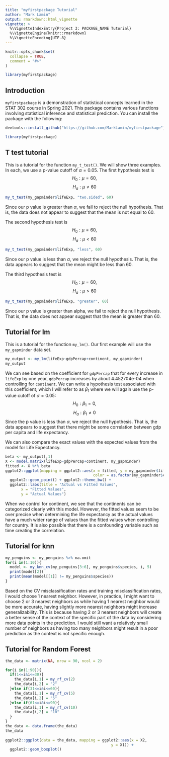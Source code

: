 ```yaml
---
title: "myfirstpackage Tutorial"
author: "Mark Lamin"
output: rmarkdown::html_vignette
vignette: >
  %\VignetteIndexEntry{Project 3: PACKAGE_NAME Tutorial}
  %\VignetteEngine{knitr::rmarkdown}
  %\VignetteEncoding{UTF-8}
---
```


```r
knitr::opts_chunk$set(
  collapse = TRUE,
  comment = "#>"
)
```

```r
library(myfirstpackage)
```
## Introduction
`myfirstpackage` is a demonstration of statistical concepts learned in the STAT 302 course in Spring 2021. This package contains various functions involving statistical inference and statistical prediction. You can install the package with the following:
```r
devtools::install_github("https://github.com/MarkLamin/myfirstpackage")
```
```r
library(myfirstpackage)
```

## T test tutorial
This is a tutorial for the function `my_t_test()`. We will show three examples. In each, we use a p-value cutoff of $\alpha = 0.05$. The first hypothesis test is $$H_0: \mu=60, $$ $$H_a: \mu\neq60 $$
```r
my_t_test(my_gapminder$lifeExp, "two.sided", 60)
```

Since our p value is greater than $\alpha$, we fail to reject the null hypothesis. That is, the data does not appear to suggest that the mean is not equal to 60.

The second hypothesis test is $$H_0: \mu=60, $$ $$H_a: \mu<60 $$
```r
my_t_test(my_gapminder$lifeExp, "less", 60)
```

Since our p value is less than $\alpha$, we reject the null hypothesis. That is, the data appears to suggest that the mean might be less than 60.

The third hypothesis test is $$H_0: \mu=60, $$ $$H_a: \mu>60 $$
```r
my_t_test(my_gapminder$lifeExp, "greater", 60)
```

Since our p value is greater than alpha, we fail to reject the null hypothesis. That is, the data does not appear suggest that the mean is greater than 60.

## Tutorial for lm
This is a tutorial for the function `my_lm()`. Our first example will use the `my_gapminder` data set.
```r
my_output <- my_lm(lifeExp~gdpPercap+continent, my_gapminder)
my_output
```
We can see based on the coefficient for `gdpPercap` that for every increase in `lifeExp` by one year, `gdpPercap` increases by about 4.452704e-04 when controlling for `continent`. We can write a hypothesis test associated with this coefficient, which I will refer to as $\beta_1$ where we will again use the p-value cutoff of $\alpha=0.05$: $$H_0: \beta_1=0, $$ $$H_a: \beta_1\neq0 $$ Since the p value is less than $\alpha$, we reject the null hypothesis. That is, the data appears to suggest that there might be some correlation between gdp per capita and life expectancy.

We can also compare the exact values with the expected values from the model for Life Expectancy.
```r
beta <- my_output[,1]
X <- model.matrix(lifeExp~gdpPercap+continent, my_gapminder)
fitted <- X %*% beta
ggplot2::ggplot(mapping = ggplot2::aes(x = fitted, y = my_gapminder$lifeExp,
                                       color = as.factor(my_gapminder$continent))) + 
  ggplot2::geom_point() + ggplot2::theme_bw() +
  ggplot2::labs(title = "Actual vs Fitted Values",
       x = "Fitted Values",
       y = "Actual Values")
```

When we control for continent, we see that the continents can be categorized clearly with this model. However, the fitted values seem to be over precise when determining the life expectancy as the actual values have a much wider range of values than the fitted values when controlling for country. It is also possible that there is a confounding variable such as time creating the correlation.

## Tutorial for knn

```r
my_penguins <- my_penguins %>% na.omit
for(i in(1:10)){
  model <- my_knn_cv(my_penguins[3:6], my_penguins$species, i, 5)
  print(model[2])
  print(mean(model[[1]] != my_penguins$species))
}
```

Based on the CV misclassification rates and training misclassification rates, I would choose 1 nearest neighbor. However, in practice, I might want to choose 2 or 3 nearest neighbors as while having 1 nearest neighbor would be more accurate, having slightly more nearest neighbors might increase generalizability. This is because having 2 or 3 nearest neighbors will create a better sense of the context of the specific part of the data by considering more data points in the prediction. I would still want a relatively small number of neighbors as having too many neighbors might result in a poor prediction as the context is not specific enough.

## Tutorial for Random Forest
```r
the_data <- matrix(NA, nrow = 90, ncol = 2)

for(i in(1:90)){
  if(1<=i&i<=30){
    the_data[i,1] = my_rf_cv(2)
    the_data[i,2] = "2"
  }else if(31<=i&i<=60){
    the_data[i,1] = my_rf_cv(5)
    the_data[i,2] = "5"
  }else if(61<=i&i<=90){
    the_data[i,1] = my_rf_cv(10)
    the_data[i,2] = "10"
  }
}
the_data <- data.frame(the_data)
the_data
           
ggplot2::ggplot(data = the_data, mapping = ggplot2::aes(x = X2,
                                               y = X1)) +
  ggplot2::geom_boxplot()
```
